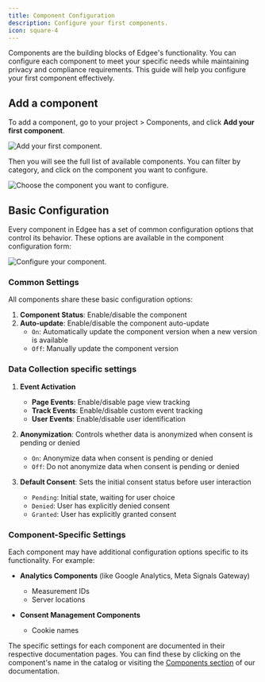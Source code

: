 ```yaml
---
title: Component Configuration
description: Configure your first components.
icon: square-4
---
```



<EdgeeSdk />

Components are the building blocks of Edgee's functionality. You can configure each component to meet your specific needs while maintaining privacy and compliance requirements. This guide will help you configure your first component effectively.

## Add a component

To add a component, go to your project > Components, and click **Add your first component**.

<Frame caption="Go to your project > Components, then add your first component.">
  <img
    src="/images/add-your-first-component-light.png"
    alt="Add your first component."
    align={"center"}
  />
</Frame>

Then you will see the full list of available components. 
You can filter by category, and click on the component you want to configure.

<Frame caption="Choose the component you want to configure.">
  <img
    src="/images/component-catalog.png"
    alt="Choose the component you want to configure."
    align={"center"}
  />
</Frame>

## Basic Configuration

Every component in Edgee has a set of common configuration options that control its behavior. These options are available in the component configuration form:

<Frame caption="Configure your component.">
  <img
    src="/images/google-analytics-component.png"
    alt="Configure your component."
    align={"center"}
  />
</Frame>

### Common Settings

All components share these basic configuration options:

1. **Component Status**: Enable/disable the component
2. **Auto-update**: Enable/disable the component auto-update
    - `On`: Automatically update the component version when a new version is available
    - `Off`: Manually update the component version

### Data Collection specific settings

1. **Event Activation**
    - **Page Events**: Enable/disable page view tracking
    - **Track Events**: Enable/disable custom event tracking
    - **User Events**: Enable/disable user identification

2. **Anonymization**: Controls whether data is anonymized when consent is pending or denied
    - `On`: Anonymize data when consent is pending or denied
    - `Off`: Do not anonymize data when consent is pending or denied

3. **Default Consent**: Sets the initial consent status before user interaction
    - `Pending`: Initial state, waiting for user choice
    - `Denied`: User has explicitly denied consent
    - `Granted`: User has explicitly granted consent


### Component-Specific Settings

Each component may have additional configuration options specific to its functionality. For example:

- **Analytics Components** (like Google Analytics, Meta Signals Gateway)
  - Measurement IDs
  - Server locations

- **Consent Management Components**
  - Cookie names

The specific settings for each component are documented in their respective documentation pages. You can find these by clicking on the component's name in the catalog or visiting the [Components section](/components) of our documentation.



